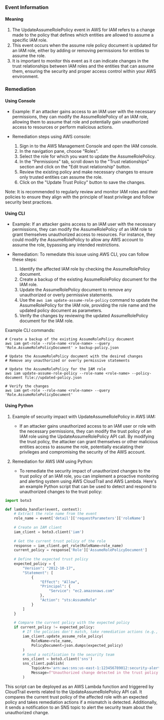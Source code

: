 
### Event Information

#### Meaning

1. The UpdateAssumeRolePolicy event in AWS for IAM refers to a change made to the policy that defines which entities are allowed to assume a specific IAM role.
2. This event occurs when the assume role policy document is updated for an IAM role, either by adding or removing permissions for entities to assume the role.
3. It is important to monitor this event as it can indicate changes in the trust relationships between IAM roles and the entities that can assume them, ensuring the security and proper access control within your AWS environment.

### Remediation

#### Using Console

- Example: If an attacker gains access to an IAM user with the necessary permissions, they can modify the AssumeRolePolicy of an IAM role, allowing them to assume that role and potentially gain unauthorized access to resources or perform malicious actions.

- Remediation steps using AWS console:
  1. Sign in to the AWS Management Console and open the IAM console.
  2. In the navigation pane, choose "Roles".
  3. Select the role for which you want to update the AssumeRolePolicy.
  4. In the "Permissions" tab, scroll down to the "Trust relationships" section and click on the "Edit trust relationship" button.
  5. Review the existing policy and make necessary changes to ensure only trusted entities can assume the role.
  6. Click on the "Update Trust Policy" button to save the changes.

Note: It is recommended to regularly review and monitor IAM roles and their policies to ensure they align with the principle of least privilege and follow security best practices.

#### Using CLI

- Example: If an attacker gains access to an IAM user with the necessary permissions, they can modify the AssumeRolePolicy of an IAM role to grant themselves unauthorized access to resources. For instance, they could modify the AssumeRolePolicy to allow any AWS account to assume the role, bypassing any intended restrictions.

- Remediation: To remediate this issue using AWS CLI, you can follow these steps:
  1. Identify the affected IAM role by checking the AssumeRolePolicy document.
  2. Create a backup of the existing AssumeRolePolicy document for the IAM role.
  3. Update the AssumeRolePolicy document to remove any unauthorized or overly permissive statements.
  4. Use the `aws iam update-assume-role-policy` command to update the AssumeRolePolicy for the IAM role, providing the role name and the updated policy document as parameters.
  5. Verify the changes by reviewing the updated AssumeRolePolicy document for the IAM role.

Example CLI commands:
```
# Create a backup of the existing AssumeRolePolicy document
aws iam get-role --role-name <role-name> --query 'Role.AssumeRolePolicyDocument' > backup-policy.json

# Update the AssumeRolePolicy document with the desired changes
# Remove any unauthorized or overly permissive statements

# Update the AssumeRolePolicy for the IAM role
aws iam update-assume-role-policy --role-name <role-name> --policy-document file://updated-policy.json

# Verify the changes
aws iam get-role --role-name <role-name> --query 'Role.AssumeRolePolicyDocument'
```

#### Using Python

1. Example of security impact with UpdateAssumeRolePolicy in AWS IAM:
   - If an attacker gains unauthorized access to an IAM user or role with the necessary permissions, they can modify the trust policy of an IAM role using the UpdateAssumeRolePolicy API call. By modifying the trust policy, the attacker can grant themselves or other malicious entities access to assume the role, potentially escalating their privileges and compromising the security of the AWS account.

2. Remediation for AWS IAM using Python:
   - To remediate the security impact of unauthorized changes to the trust policy of an IAM role, you can implement a proactive monitoring and alerting system using AWS CloudTrail and AWS Lambda. Here's an example Python script that can be used to detect and respond to unauthorized changes to the trust policy:

```python
import boto3

def lambda_handler(event, context):
    # Extract the role name from the event
    role_name = event['detail']['requestParameters']['roleName']
    
    # Create an IAM client
    iam_client = boto3.client('iam')
    
    # Get the current trust policy of the role
    response = iam_client.get_role(RoleName=role_name)
    current_policy = response['Role']['AssumeRolePolicyDocument']
    
    # Define the expected trust policy
    expected_policy = {
        "Version": "2012-10-17",
        "Statement": [
            {
                "Effect": "Allow",
                "Principal": {
                    "Service": "ec2.amazonaws.com"
                },
                "Action": "sts:AssumeRole"
            }
        ]
    }
    
    # Compare the current policy with the expected policy
    if current_policy != expected_policy:
        # If the policies don't match, take remediation actions (e.g., revert to the expected policy, send notifications, etc.)
        iam_client.update_assume_role_policy(
            RoleName=role_name,
            PolicyDocument=json.dumps(expected_policy)
        )
        # Send a notification to the security team
        sns_client = boto3.client('sns')
        sns_client.publish(
            TopicArn='arn:aws:sns:us-east-1:123456789012:security-alerts',
            Message=f"Unauthorized change detected in the trust policy of IAM role: {role_name}"
        )
```

This script can be deployed as an AWS Lambda function and triggered by CloudTrail events related to the UpdateAssumeRolePolicy API call. It compares the current trust policy of the affected role with an expected policy and takes remediation actions if a mismatch is detected. Additionally, it sends a notification to an SNS topic to alert the security team about the unauthorized change.

